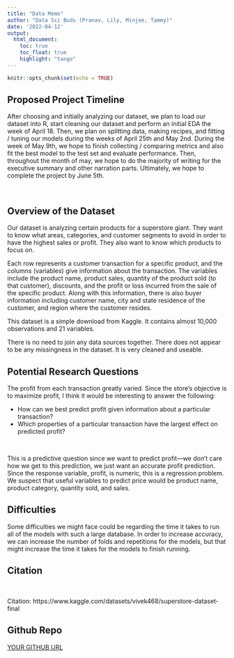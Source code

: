```yaml
---
title: "Data Memo"
author: "Data Sci Buds (Pranav, Lily, Minjee, Tammy)"
date: '2022-04-12'
output:
  html_document:
    toc: true
    toc_float: true
    highlight: "tango"
---
```


```r
knitr::opts_chunk$set(echo = TRUE)
```

## Proposed Project Timeline

After choosing and initially analyzing our dataset, we plan to load our dataset into R, start cleaning our dataset and perform an initial EDA the week of April 18. Then, we plan on splitting data, making recipes, and fitting / tuning our models during the weeks of April 25th and May 2nd. During the week of May 9th, we hope to finish collecting / comparing metrics and also fit the best model to the test set and evaluate performance. Then, throughout the month of may, we hope to do the majority of writing for the executive summary and other narration parts. Ultimately, we hope to complete the project by June 5th.

<br>

## Overview of the Dataset

Our dataset is analyzing certain products for a superstore giant. They want to know what areas, categories, and customer segments to avoid in order to have the highest sales or profit. They also want to know which products to focus on. 

Each row represents a customer transaction for a specific product, and the columns (variables) give information about the transaction. The variables include the product name, product sales, quantity of the product sold (to that customer), discounts, and the profit or loss incurred from the sale of the specific product. Along with this information, there is also buyer information including customer name, city and state residence of the customer, and region where the customer resides.

This dataset is a simple download from Kaggle. It contains almost 10,000 observations and 21 variables. 

There is no need to join any data sources together. There does not appear to be any missingness in the dataset. It is very cleaned and useable. 


## Potential Research Questions

The profit from each transaction greatly varied. Since the store's objective is to maximize profit, I think it would be interesting to answer the following: 
<br>

* How can we best predict profit given information about a particular transaction?
* Which properties of a particular transaction have the largest effect on predicted profit?

<br>

This is a predictive question since we want to predict profit—we don't care how we get to this prediction, we just want an accurate profit prediction. Since the response variable, profit, is numeric, this is a regression problem. We suspect that useful variables to predict price would be product name, product category, quantity sold, and sales.  


## Difficulties
Some difficulties we might face could be regarding the time it takes to run all of the models with such a large database. In order to increase accuracy, we can increase the number of folds and repetitions for the models, but that might increase the time it takes for the models to finish running. 


## Citation 

<br>

Citation: https://www.kaggle.com/datasets/vivek468/superstore-dataset-final

## Github Repo
[YOUR GITHUB URL](https://github.com/STAT301III/final-project-data-sci-buds.gitL){target="_blank"}

